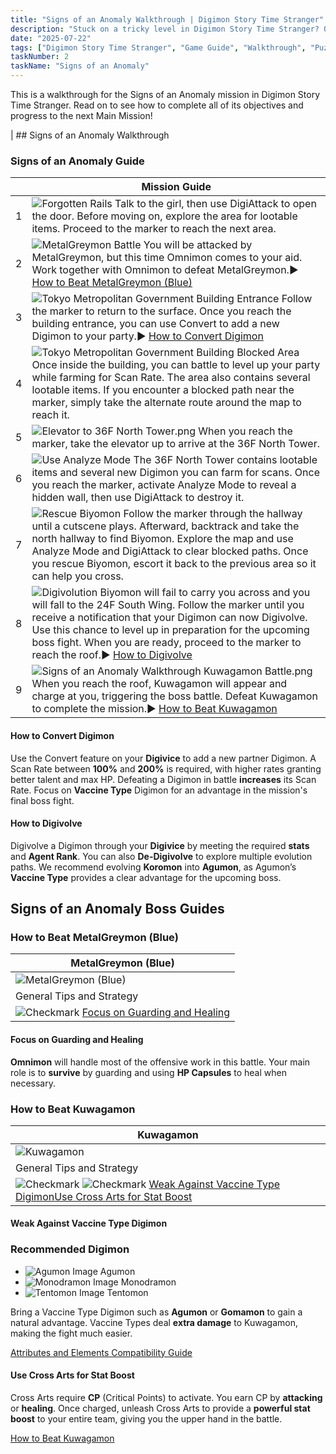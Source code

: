 ```yaml
---
title: "Signs of an Anomaly Walkthrough | Digimon Story Time Stranger"
description: "Stuck on a tricky level in Digimon Story Time Stranger? Our complete walkthrough offers expert tips, strategies, and links to level guides to help you master the art of untangling."
date: "2025-07-22"
tags: ["Digimon Story Time Stranger", "Game Guide", "Walkthrough", "Puzzle Games", "Mobile Games"]
taskNumber: 2
taskName: "Signs of an Anomaly"
---
```


This is a walkthrough for the Signs of an Anomaly mission in Digimon Story Time Stranger. Read on to see how to complete all of its objectives and progress to the next Main Mission!

| ## Signs of an Anomaly Walkthrough

### Signs of an Anomaly Guide

|  | Mission Guide |
| --- | --- |
| 1 | ![Forgotten Rails](/images/walkthorough/2570d6eae99fbe6e.webp) Talk to the girl, then use DigiAttack to open the door. Before moving on, explore the area for lootable items. Proceed to the marker to reach the next area. |
| 2 | ![MetalGreymon Battle](/images/walkthorough/37b5d3a69274fb56.webp) You will be attacked by MetalGreymon, but this time Omnimon comes to your aid. Work together with Omnimon to defeat MetalGreymon.▶︎ [How to Beat MetalGreymon (Blue)](#hm_201) |
| 3 | ![Tokyo Metropolitan Government Building Entrance](/images/walkthorough/2add523b2ad08e70.webp) Follow the marker to return to the surface. Once you reach the building entrance, you can use Convert to add a new Digimon to your party.▶︎ [How to Convert Digimon](#hs_1) |
| 4 | ![Tokyo Metropolitan Government Building Blocked Area](/images/walkthorough/48afca0d4630d42b.webp) Once inside the building, you can battle to level up your party while farming for Scan Rate. The area also contains several lootable items. If you encounter a blocked path near the marker, simply take the alternate route around the map to reach it. |
| 5 | ![Elevator to 36F North Tower.png](/images/walkthorough/8fa632d24583fcfc.webp) When you reach the marker, take the elevator up to arrive at the 36F North Tower. |
| 6 | ![Use Analyze Mode](/images/walkthorough/c5fd34ce1bac903e.webp) The 36F North Tower contains lootable items and several new Digimon you can farm for scans. Once you reach the marker, activate Analyze Mode to reveal a hidden wall, then use DigiAttack to destroy it. |
| 7 | ![Rescue Biyomon](/images/walkthorough/5250626afda0af78.webp) Follow the marker through the hallway until a cutscene plays. Afterward, backtrack and take the north hallway to find Biyomon. Explore the map and use Analyze Mode and DigiAttack to clear blocked paths. Once you rescue Biyomon, escort it back to the previous area so it can help you cross. |
| 8 | ![Digivolution](/images/walkthorough/51238dcc3b19ac50.webp) Biyomon will fail to carry you across and you will fall to the 24F South Wing. Follow the marker until you receive a notification that your Digimon can now Digivolve. Use this chance to level up in preparation for the upcoming boss fight. When you are ready, proceed to the marker to reach the roof.▶︎ [How to Digivolve](#hs_2) |
| 9 | ![Signs of an Anomaly Walkthrough Kuwagamon Battle.png](/images/walkthorough/55be2724347d1a12.webp) When you reach the roof, Kuwagamon will appear and charge at you, triggering the boss battle. Defeat Kuwagamon to complete the mission.▶︎ [How to Beat Kuwagamon](#hm_202) |

#### How to Convert Digimon

Use the Convert feature on your **Digivice** to add a new partner Digimon. A Scan Rate between **100%** and **200%** is required, with higher rates granting better talent and max HP. Defeating a Digimon in battle **increases** its Scan Rate. Focus on **Vaccine Type** Digimon for an advantage in the mission's final boss fight.

#### How to Digivolve

Digivolve a Digimon through your **Digivice** by meeting the required **stats** and **Agent Rank**. You can also **De-Digivolve** to explore multiple evolution paths. We recommend evolving **Koromon** into **Agumon**, as Agumon’s **Vaccine Type** provides a clear advantage for the upcoming boss.

## Signs of an Anomaly Boss Guides

### How to Beat MetalGreymon (Blue)

| MetalGreymon (Blue) |
| --- |
| ![MetalGreymon (Blue)](/images/walkthorough/c76933db865c62c8.webp) |
| General Tips and Strategy |
| ![Checkmark](/images/walkthorough/302062a858042a1d.webp) [Focus on Guarding and Healing](#hs_3) |

#### Focus on Guarding and Healing

**Omnimon** will handle most of the offensive work in this battle. Your main role is to **survive** by guarding and using **HP Capsules** to heal when necessary.

### How to Beat Kuwagamon

| Kuwagamon |
| --- |
| ![Kuwagamon](/images/walkthorough/ad92d0f532135c28.webp) |
| General Tips and Strategy |
| ![Checkmark](/images/walkthorough/302062a858042a1d.webp) ![Checkmark](/images/walkthorough/302062a858042a1d.webp) [Weak Against Vaccine Type Digimon](#hs_4)[Use Cross Arts for Stat Boost](#hs_5) |

#### Weak Against Vaccine Type Digimon

### Recommended Digimon

- ![[Agumon](https://game8.co/games/Digimon-Story-Time-Stranger/archives/555161) Image](https://img.game8.co/4294384/594b563b0d06347e199b7ea6bac9b8b9.png/show) Agumon
- ![[Monodramon](https://game8.co/games/Digimon-Story-Time-Stranger/archives/555194) Image](https://img.game8.co/4295337/caa628383b32d78b0b9b554caffdf06a.png/show) Monodramon
- ![[Tentomon](https://game8.co/games/Digimon-Story-Time-Stranger/archives/555203) Image](https://img.game8.co/4294680/62747af3d05fd777296ca58a5227ebab.png/show) Tentomon

Bring a Vaccine Type Digimon such as **Agumon** or **Gomamon** to gain a natural advantage. Vaccine Types deal **extra damage** to Kuwagamon, making the fight much easier.

[Attributes and Elements Compatibility Guide](/games/Digimon-Story-Time-Stranger/archives/554912)

#### Use Cross Arts for Stat Boost

Cross Arts require **CP** (Critical Points) to activate. You earn CP by **attacking** or **healing**. Once charged, unleash Cross Arts to provide a **powerful stat boost** to your entire team, giving you the upper hand in the battle.

[How to Beat Kuwagamon](/games/Digimon-Story-Time-Stranger/archives/555080)